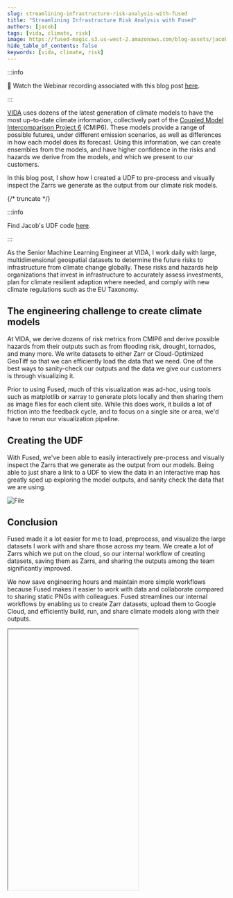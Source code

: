 ```yaml
---
slug: streamlining-infrastructure-risk-analysis-with-fused
title: "Streamlining Infrastructure Risk Analysis with Fused"
authors: [jacob]
tags: [vida, climate, risk]
image: https://fused-magic.s3.us-west-2.amazonaws.com/blog-assets/jacob_social.png
hide_table_of_contents: false
keywords: [vida, climate, risk]
---
```


:::info

🎥 Watch the Webinar recording associated with this blog post [here](https://www.youtube.com/watch?v=vdLDuPG51Xs).

:::



[VIDA](www.vida.place) uses dozens of the latest generation of climate models to have the most up-to-date climate information, collectively part of the [Coupled Model Intercomparison Project 6](https://pcmdi.llnl.gov/CMIP6/) (CMIP6). These models provide a range of possible futures, under different emission scenarios, as well as differences in how each model does its forecast. Using this information, we can create ensembles from the models, and have higher confidence in the risks and hazards we derive from the models, and which we present to our customers.

In this blog post, I show how I created a UDF to pre-process and visually inspect the Zarrs we generate as the output from our climate risk models.


<ReactPlayer playsinline={true} className="video__player" playing={true} muted={true} controls height="100%" url="https://fused-magic.s3.us-west-2.amazonaws.com/blog-assets/vida.mp4" width="100%" />


{/* truncate */}

:::info

Find Jacob's UDF code [here](https://www.fused.io/workbench/catalog/NEX_GDDP_Cmip6_VIDA-b51e5f0f-15bf-4a7b-a6d6-e16fe1ba20e1).

:::

As the Senior Machine Learning Engineer at VIDA, I work daily with large, multidimensional geospatial datasets to determine the future risks to infrastructure from climate change globally. These risks and hazards help organizations that invest in infrastructure to accurately assess investments, plan for climate resilient adaption where needed, and comply with new climate regulations such as the EU Taxonomy.

## The engineering challenge to create climate models

At VIDA, we derive dozens of risk metrics from CMIP6 and derive possible hazards from their outputs such as from flooding risk, drought, tornados, and many more. We write datasets to either Zarr or Cloud-Optimized GeoTiff so that we can efficiently load the data that we need. One of the best ways to sanity-check our outputs and the data we give our customers is through visualizing it.

Prior to using Fused, much of this visualization was ad-hoc, using tools such as matplotlib or xarray to generate plots locally and then sharing them as image files for each client site. While this does work, it builds a lot of friction into the feedback cycle, and to focus on a single site or area, we'd have to rerun our visualization pipeline.

## Creating the UDF

With Fused, we've been able to easily interactively pre-process and visually inspect the Zarrs that we generate as the output from our models. Being able to just share a link to a UDF to view the data in an interactive map has greatly sped up exploring the model outputs, and sanity check the data that we are using.



<div style={{textAlign: 'center'}}>
<img src={ImageUdf} alt="File"/>
</div>

## Conclusion

Fused made it a lot easier for me to load, preprocess, and visualize the large datasets I work with and share those across my team. We create a lot of Zarrs which we put on the cloud, so our internal workflow of creating datasets, saving them as Zarrs, and sharing the outputs among the team significantly improved.

We now save engineering hours and maintain more simple workflows because Fused makes it easier to work with data and collaborate compared to sharing static PNGs with colleagues. Fused streamlines our internal workflows by enabling us to create Zarr datasets, upload them to Google Cloud, and efficiently build, run, and share climate models along with their outputs.


<div style={{marginTop: '2rem'}}>
<Iframe
  id="jacob"
  code={CODE}
  height="600px"
  useResizer={false}
/>
</div>
